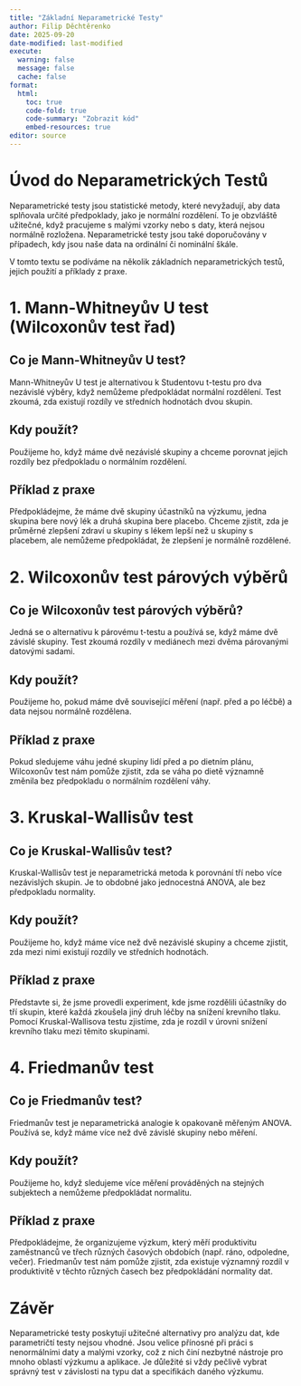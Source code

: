 ```yaml
---
title: "Základní Neparametrické Testy"
author: Filip Děchtěrenko
date: 2025-09-20
date-modified: last-modified
execute:
  warning: false
  message: false
  cache: false
format:
  html:
    toc: true
    code-fold: true
    code-summary: "Zobrazit kód"
    embed-resources: true
editor: source
---
```


# Úvod do Neparametrických Testů

Neparametrické testy jsou statistické metody, které nevyžadují, aby data splňovala určité předpoklady, jako je normální rozdělení. To je obzvláště užitečné, když pracujeme s malými vzorky nebo s daty, která nejsou normálně rozložena. Neparametrické testy jsou také doporučovány v případech, kdy jsou naše data na ordinální či nominální škále.

V tomto textu se podíváme na několik základních neparametrických testů, jejich použití a příklady z praxe.

# 1. Mann-Whitneyův U test (Wilcoxonův test řad)

## Co je Mann-Whitneyův U test?

Mann-Whitneyův U test je alternativou k Studentovu t-testu pro dva nezávislé výběry, když nemůžeme předpokládat normální rozdělení. Test zkoumá, zda existují rozdíly ve středních hodnotách dvou skupin. 

## Kdy použít?

Použijeme ho, když máme dvě nezávislé skupiny a chceme porovnat jejich rozdíly bez předpokladu o normálním rozdělení.

## Příklad z praxe

Předpokládejme, že máme dvě skupiny účastníků na výzkumu, jedna skupina bere nový lék a druhá skupina bere placebo. Chceme zjistit, zda je průměrné zlepšení zdraví u skupiny s lékem lepší než u skupiny s placebem, ale nemůžeme předpokládat, že zlepšení je normálně rozdělené.

# 2. Wilcoxonův test párových výběrů

## Co je Wilcoxonův test párových výběrů?

Jedná se o alternativu k párovému t-testu a používá se, když máme dvě závislé skupiny. Test zkoumá rozdíly v mediánech mezi dvěma párovanými datovými sadami.

## Kdy použít?

Použijeme ho, pokud máme dvě související měření (např. před a po léčbě) a data nejsou normálně rozdělena.

## Příklad z praxe

Pokud sledujeme váhu jedné skupiny lidí před a po dietním plánu, Wilcoxonův test nám pomůže zjistit, zda se váha po dietě významně změnila bez předpokladu o normálním rozdělení váhy.

# 3. Kruskal-Wallisův test

## Co je Kruskal-Wallisův test?

Kruskal-Wallisův test je neparametrická metoda k porovnání tří nebo více nezávislých skupin. Je to obdobné jako jednocestná ANOVA, ale bez předpokladu normality.

## Kdy použít?

Použijeme ho, když máme více než dvě nezávislé skupiny a chceme zjistit, zda mezi nimi existují rozdíly ve středních hodnotách.

## Příklad z praxe

Představte si, že jsme provedli experiment, kde jsme rozdělili účastníky do tří skupin, které každá zkoušela jiný druh léčby na snížení krevního tlaku. Pomocí Kruskal-Wallisova testu zjistíme, zda je rozdíl v úrovni snížení krevního tlaku mezi těmito skupinami.

# 4. Friedmanův test

## Co je Friedmanův test?

Friedmanův test je neparametrická analogie k opakovaně měřeným ANOVA. Používá se, když máme více než dvě závislé skupiny nebo měření.

## Kdy použít?

Použijeme ho, když sledujeme více měření prováděných na stejných subjektech a nemůžeme předpokládat normalitu.

## Příklad z praxe

Předpokládejme, že organizujeme výzkum, který měří produktivitu zaměstnanců ve třech různých časových obdobích (např. ráno, odpoledne, večer). Friedmanův test nám pomůže zjistit, zda existuje významný rozdíl v produktivitě v těchto různých časech bez předpokládání normality dat.

# Závěr

Neparametrické testy poskytují užitečné alternativy pro analýzu dat, kde parametričtí testy nejsou vhodné. Jsou velice přínosné při práci s nenormálními daty a malými vzorky, což z nich činí nezbytné nástroje pro mnoho oblastí výzkumu a aplikace. Je důležité si vždy pečlivě vybrat správný test v závislosti na typu dat a specifikách daného výzkumu.


